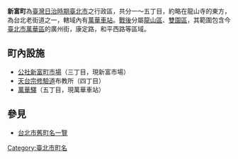 {{Notability Unreferenced |time=2019-07-14T07:36:50+00:00}}
{{otheruses| subject=台灣日治時期在台北市所設的行政區劃| other=其他同名的地名| 新富町 (消歧義)}}
{{japanese|japanese=新富町|kana=しんとみちょう|romaji=Shintomichō}}
'''新富町'''為[[臺灣|臺灣]][[臺灣日治時期|日治時期]][[臺北市_(州轄市)|臺北市]]之行政區，共分一～五丁目，約略在龍山寺的東方，為台北老街道之一，轄域內有[[萬華車站|萬華車站]]。[[臺灣戰後時期|戰後]]分屬[[龍山區_(臺北市)|龍山區]]、[[雙園區|雙園區]]，其範圍包含今[[臺北市|臺北市]][[萬華區|萬華區]]的廣州街，康定路，和平西路等區域。

==町內設施==
*[[新富市場|公社新富町市場]]（三丁目，現新富市場）
*[[天台宗|天台宗]][[修驗道|修驗道]]布教所（四丁目）
*[[萬華車站|萬華驛]]（五丁目，現萬華車站）

==參見==
*[[台北市舊町名一覽|台北市舊町名一覽]]

{{台北市舊町名}}

[[Category:臺北市町名|Category:臺北市町名]]